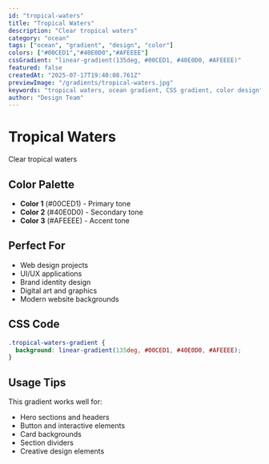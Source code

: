 ```yaml
---
id: "tropical-waters"
title: "Tropical Waters"
description: "Clear tropical waters"
category: "ocean"
tags: ["ocean", "gradient", "design", "color"]
colors: ["#00CED1","#40E0D0","#AFEEEE"]
cssGradient: "linear-gradient(135deg, #00CED1, #40E0D0, #AFEEEE)"
featured: false
createdAt: "2025-07-17T19:40:08.761Z"
previewImage: "/gradients/tropical-waters.jpg"
keywords: "tropical waters, ocean gradient, CSS gradient, color design"
author: "Design Team"
---
```


# Tropical Waters

Clear tropical waters

## Color Palette

- **Color 1** (#00CED1) - Primary tone
- **Color 2** (#40E0D0) - Secondary tone
- **Color 3** (#AFEEEE) - Accent tone

## Perfect For

- Web design projects
- UI/UX applications
- Brand identity design
- Digital art and graphics
- Modern website backgrounds

## CSS Code

```css
.tropical-waters-gradient {
  background: linear-gradient(135deg, #00CED1, #40E0D0, #AFEEEE);
}
```

## Usage Tips

This gradient works well for:
- Hero sections and headers
- Button and interactive elements
- Card backgrounds
- Section dividers
- Creative design elements
